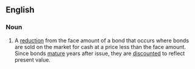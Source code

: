 ==English==

===Noun===
{{en-noun}}

# {{lb|en|legal}} A [[reduction]] from the face amount of a bond that occurs where bonds are sold on the market for cash at a price less than the face amount. Since bonds [[mature]] years after issue, they are [[discount]]ed to reflect present value.